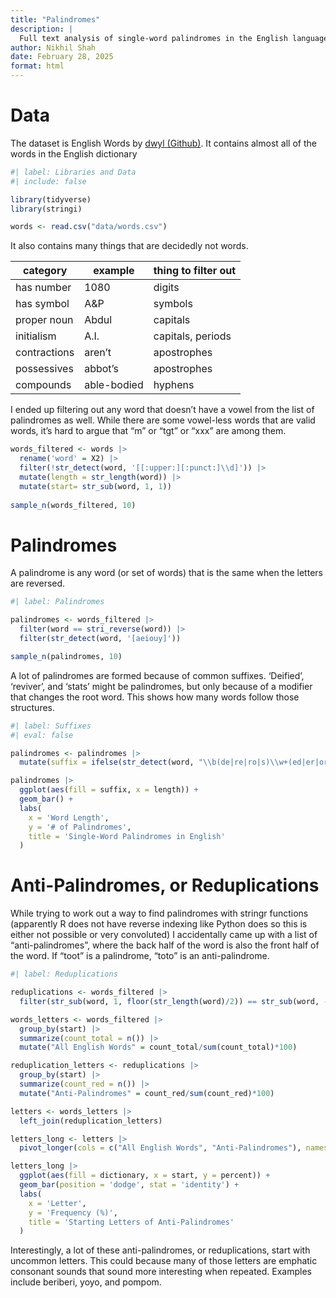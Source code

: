 ```yaml
---
title: "Palindromes"
description: |
  Full text analysis of single-word palindromes in the English language
author: Nikhil Shah
date: February 28, 2025
format: html
---
```


# Data

The dataset is English Words by [dwyl (Github)](https://github.com/dwyl/english-words/blob/master/words.txt). It contains almost all of the words in the English dictionary

```r
#| label: Libraries and Data
#| include: false

library(tidyverse)
library(stringi)

words <- read.csv("data/words.csv")
```

It also contains many things that are decidedly not words.

| category     | example     | thing to filter out |
|--------------|-------------|---------------------|
| has number   | 1080        | digits              |
| has symbol   | A&P         | symbols             |
| proper noun  | Abdul       | capitals            |
| initialism   | A.I.        | capitals, periods   |
| contractions | aren't      | apostrophes         |
| possessives  | abbot's     | apostrophes         |
| compounds    | able-bodied | hyphens             |

I ended up filtering out any word that doesn't have a vowel from the list of palindromes as well. While there are some vowel-less words that are valid words, it's hard to argue that "m" or "tgt" or "xxx" are among them.

```r
words_filtered <- words |>
  rename('word' = X2) |>
  filter(!str_detect(word, '[[:upper:][:punct:]\\d]')) |>
  mutate(length = str_length(word)) |>
  mutate(start= str_sub(word, 1, 1))
  
sample_n(words_filtered, 10)
```

# Palindromes

A palindrome is any word (or set of words) that is the same when the letters are reversed.

```r
#| label: Palindromes

palindromes <- words_filtered |>
  filter(word == stri_reverse(word)) |>
  filter(str_detect(word, '[aeiouy]'))

sample_n(palindromes, 10)
```

A lot of palindromes are formed because of common suffixes. 'Deified', 'reviver', and 'stats'  might be palindromes, but only because of a modifier that changes the root word. This shows how many words follow those structures.

```r
#| label: Suffixes
#| eval: false

palindromes <- palindromes |>
  mutate(suffix = ifelse(str_detect(word, "\\b(de|re|ro|s)\\w+(ed|er|or|s)\\b"), 'Yes', 'No'))

palindromes |>
  ggplot(aes(fill = suffix, x = length)) +
  geom_bar() +
  labs(
    x = 'Word Length',
    y = '# of Palindromes',
    title = 'Single-Word Palindromes in English'
  )
```


# Anti-Palindromes, or Reduplications

While trying to work out a way to find palindromes with stringr functions (apparently R does not have reverse indexing like Python does so this is either not possible or very convoluted) I accidentally came up with a list of "anti-palindromes", where the back half of the word is also the front half of the word. If "toot" is a palindrome, "toto" is an anti-palindrome.

```r
#| label: Reduplications

reduplications <- words_filtered |> 
  filter(str_sub(word, 1, floor(str_length(word)/2)) == str_sub(word, -ceiling(str_length(word)/2), -1))

words_letters <- words_filtered |>
  group_by(start) |>
  summarize(count_total = n()) |>
  mutate("All English Words" = count_total/sum(count_total)*100)

reduplication_letters <- reduplications |>
  group_by(start) |>
  summarize(count_red = n()) |>
  mutate("Anti-Palindromes" = count_red/sum(count_red)*100)

letters <- words_letters |>
  left_join(reduplication_letters)

letters_long <- letters |>
  pivot_longer(cols = c("All English Words", "Anti-Palindromes"), names_to = 'dictionary', values_to = 'percent') 

letters_long |>
  ggplot(aes(fill = dictionary, x = start, y = percent)) +
  geom_bar(position = 'dodge', stat = 'identity') +
  labs(
    x = 'Letter',
    y = 'Frequency (%)',
    title = 'Starting Letters of Anti-Palindromes'
  )

```

Interestingly, a lot of these anti-palindromes, or reduplications, start with uncommon letters. This could because many of those letters are emphatic consonant sounds that sound more interesting when repeated. Examples include beriberi, yoyo, and pompom.
